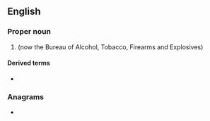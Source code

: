 ==English==

===Proper noun===
{{en-proper noun}}
# {{lb|en|US}} {{init of|en|[[w:Bureau of Alcohol, Tobacco and Firearms|Bureau of Alcohol, Tobacco and Firearms]]|nodot=1}} (now the Bureau of Alcohol, Tobacco, Firearms and Explosives)

====Derived terms====
* {{l|en|BATFE}}

===Anagrams===
* {{anagrams|en|a=abft|baft}}